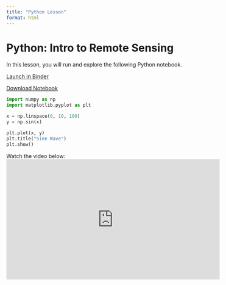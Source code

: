 ```yaml
---
title: "Python Lesson"
format: html
---
```


# Python: Intro to Remote Sensing

In this lesson, you will run and explore the following Python notebook.

[Launch in Binder](https://mybinder.org/v2/gh/vojta-bartak/quarto_example/85c6c7bca6f576e5ce1696cce06fd5b39ca3ea53?filepath=notebooks/intro_python.ipynb)

[Download Notebook](../notebooks/intro_python.ipynb)

::: {.cell execution_count=1}
```python
import numpy as np
import matplotlib.pyplot as plt

x = np.linspace(0, 10, 100)
y = np.sin(x)

plt.plot(x, y)
plt.title("Sine Wave")
plt.show()
```
:::

Watch the video below:
<iframe width="560" height="315" src="https://www.youtube.com/embed/dQw4w9WgXcQ" frameborder="0" allowfullscreen></iframe> 